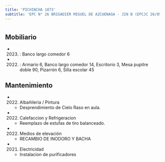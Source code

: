 ```yaml
---
title: 'PICHINCHA 1873'
subtitle: 'EPC N° 26 BRIGADIER MIGUEL DE AZCUENAGA - JIN B (EPCJC 26/05°)'
---
```


#


## Mobiliario

*  (2023) : Banco largo comedor 6 

*  (2022) : Armario 6, Banco largo comedor 14, Escritorio 3, Mesa pupitre doble 90, Pizarrón 6, Silla escolar 45 





## Mantenimiento

*  (2022) Albañileria / Pintura 
    + Desprendimiento de Cielo Raso en aula.

*  (2022) Calefaccion y Refrigeracion 
    + Reemplazo de estufas de tiro balanceado.

*  (2022) Medios de elevación 
    + RECAMBIO DE INODORO Y BACHA

*  (2021) Electricidad 
    + Instalacion de purificadores



